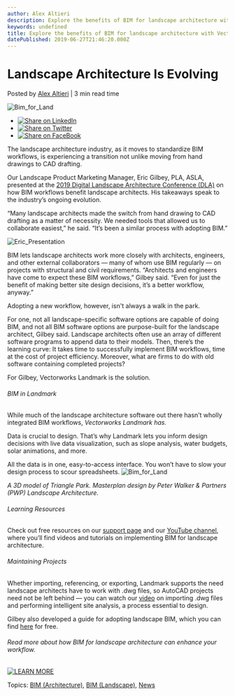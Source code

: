 ```yaml
---
author: Alex Altieri
description: Explore the benefits of BIM for landscape architecture with Vectorworks Landmark, the award-winning solution.
keywords: undefined
title: Explore the benefits of BIM for landscape architecture with Vectorworks Landmark, the award-winning solution. 
datePublished: 2019-06-27T21:46:20.000Z
---
```

  

# Landscape Architecture Is Evolving

 Posted by [Alex Altieri](https://blog.vectorworks.net/author/alex-altieri) | 3 min read time 

![Bim_for_Land](https://blog.vectorworks.net/hubfs/190627_BIMforLandscape/Bim_for_Land.jpg) 

* [![Share on LinkedIn](https://2659751.fs1.hubspotusercontent-na1.net/hubfs/2659751/michaelDemo/share-LI.png)](http://www.linkedin.com/shareArticle?mini=true&url=https%3A%2F%2Fblog.vectorworks.net%2Flandscape-architecture-is-evolving)
* [![Share on Twitter](https://2659751.fs1.hubspotusercontent-na1.net/hubfs/2659751/michaelDemo/share-TW.png)](https://www.twitter.com/share?text=Landscape%20Architecture%20Is%20Evolving&url=https%3A%2F%2Fblog.vectorworks.net%2Flandscape-architecture-is-evolving&via=PMGTweets)
* [![Share on FaceBook](https://2659751.fs1.hubspotusercontent-na1.net/hubfs/2659751/michaelDemo/share-FB.png)](https://www.facebook.com/sharer/sharer.php?u=https%3A%2F%2Fblog.vectorworks.net%2Flandscape-architecture-is-evolving)

The landscape architecture industry, as it moves to standardize BIM workflows, is experiencing a transition not unlike moving from hand drawings to CAD drafting.

Our Landscape Product Marketing Manager, Eric Gilbey, PLA, ASLA, presented at the [2019 Digital Landscape Architecture Conference (DLA)](https://www.dla-conference.com/) on how BIM workflows benefit landscape architects. His takeaways speak to the industry’s ongoing evolution. 

“Many landscape architects made the switch from hand drawing to CAD drafting as a matter of necessity. We needed tools that allowed us to collaborate easiest,” he said. “It’s been a similar process with adopting BIM.”

![Eric_Presentation](https://blog.vectorworks.net/hs-fs/hubfs/190627_BIMforLandscape/Eric_Presentation.jpg?width=1440&name=Eric_Presentation.jpg)

BIM lets landscape architects work more closely with architects, engineers, and other external collaborators — many of whom use BIM regularly — on projects with structural and civil requirements. “Architects and engineers have come to expect these BIM workflows,” Gilbey said. “Even for just the benefit of making better site design decisions, it’s a better workflow, anyway.”

Adopting a new workflow, however, isn't always a walk in the park.

For one, not all landscape-specific software options are capable of doing BIM, and not all BIM software options are purpose-built for the landscape architect, Gilbey said. Landscape architects often use an array of different software programs to append data to their models. Then, there’s the learning curve: It takes time to successfully implement BIM workflows, time at the cost of project efficiency. Moreover, what are firms to do with old software containing completed projects?

For Gilbey, Vectorworks Landmark is the solution.

###### BIM in Landmark

While much of the landscape architecture software out there hasn’t wholly integrated BIM workflows, _Vectorworks Landmark has._

Data is crucial to design. That’s why Landmark lets you inform design decisions with live data visualization, such as slope analysis, water budgets, solar animations, and more.

All the data is in one, easy-to-access interface. You won’t have to slow your design process to scour spreadsheets. ![Bim_for_Land](https://blog.vectorworks.net/hs-fs/hubfs/190627_BIMforLandscape/Bim_for_Land.jpg?width=1440&name=Bim_for_Land.jpg)

_A 3D model of Triangle Park. Masterplan design by Peter Walker & Partners (PWP) Landscape Architecture._

###### Learning Resources

Check out free resources on our [support page](https://www.vectorworks.net/en/support?utm%5Fcampaign=blog&utm%5Fmedium=planetvectorworks&utm%5Fsource=intext&utm%5Fcontent=BIMforLandscape062719) and our [YouTube channel](https://www.youtube.com/user/vectorworks), where you’ll find videos and tutorials on implementing BIM for landscape architecture.

###### Maintaining Projects

Whether importing, referencing, or exporting, Landmark supports the need landscape architects have to work with .dwg files, so AutoCAD projects need not be left behind — you can watch our [video](https://www.youtube.com/watch?v=06qSABUm4wo) on importing .dwg files and performing intelligent site analysis, a process essential to design. 

Gilbey also developed a guide for adopting landscape BIM, which you can find [here](http://fliphtml5.com/kgve/htqa/basic) for free.

###### Read more about how BIM for landscape architecture can enhance your workflow.

[![LEARN MORE](https://no-cache.hubspot.com/cta/default/3018241/3eb0a71a-c55c-4aaf-bcff-8ff3d166e654.png)](https://cta-redirect.hubspot.com/cta/redirect/3018241/3eb0a71a-c55c-4aaf-bcff-8ff3d166e654) 

 Topics: [BIM (Architecture)](https://blog.vectorworks.net/topic/bim-architecture), [BIM (Landscape)](https://blog.vectorworks.net/topic/bim-landscape), [News](https://blog.vectorworks.net/topic/news) 

  